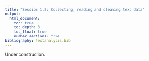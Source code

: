 ```yaml
---
title: "Session 1.2: Collecting, reading and cleaning text data"
output: 
  html_document:
    toc: true
    toc_depth: 3
    toc_float: true
    number_sections: true
bibliography: textanalysis.bib
---
```


Under construction.

<!-- We'll need the following libraries for this session -->

<!-- ```{r} -->
<!-- library(readtext) -->
<!-- library(tidyverse) -->
<!-- library(tabulizer) -->
<!-- ``` -->

<!-- The Charles Dickens novels can be downloaded [here](data/docs/A Christmas Carol - Charles Dickens - 1843.pdf), [here](data/docs/David Copperfield - Charles Dickens - 1850.txt), [here](data/docs/Hard Times - Charles Dickens - 1854.docx), and [here](data/docs/Oliver Twist - Charles Dickens - 1838.html). -->

<!-- # Reading in Documents -->

<!-- We'd be nowhere without documents! And getting them into R is no trivial task. The first question to ask is, what is the format of the documents I want to read into R?  -->

<!-- ## Reading in txt, doc or pdf files -->

<!-- Historians are interested in old books and there are a lot of old books freely accessible on the web already digitized (and some of them even cleaned). For an example, I've gone to [Project Gutenberg](https://www.gutenberg.org/) and downloaded four Charles Dickens novels. To demonstrate a point, I have saved them in four different formats: Word, pdf, txt, html and saved them (links just above) with the file names "[Novel_name] - [Author] - [Year]". -->

<!-- Now let's take a look at what is in that folder. I've also saved some files as Word and PDF files.  -->

<!-- ```{r} -->
<!-- (books_list <- list.files(path = "data/docs", full.names = TRUE)) -->
<!-- ``` -->

<!-- ``readtext`` is a handy R package that will automatically decide what sort of file it is, read it in, AND will help us out with variables associated with the document.  -->

<!-- ```{r} -->
<!-- books <- readtext(books_list) -->
<!-- # Notice this will save as a readtext object. Let's convert to our tidyverse's format for dataframes, called a tibble. -->
<!-- books <- as_tibble(books) -->
<!-- ``` -->

<!-- Notice that it has read these texts into R and we now have them all in a dataframe - one column is a ``doc_id`` and the other is the text. There is no metadata (document variables). ``readtext`` allows us to import variables automatically from file names (assuming we have informative file names, which, as it _just so happens_, we do). As an aside, we could do similar things with the help of the tidyverse and a function called [``separate``](https://tidyr.tidyverse.org/reference/separate.html), but we'll just use ``readtext`` here.  -->

<!-- ```{r} -->
<!-- books <- readtext(books_list, docvarsfrom="filenames", dvsep = ' - ', docvarnames = c('Title', 'Author', 'Year')) %>% -->
<!--   as_tibble() -->
<!-- books -->
<!-- ``` -->

<!-- And we now can save this to a file for easy access next time we work on it. There are multiple ways to do this, one is to save as a csv file. -->

<!-- ```{r, eval = FALSE} -->
<!-- write_csv(books, "data/dickens_books.csv") -->
<!-- ``` -->


<!-- It might be worthwhile mentioning that there is an R [package](https://cran.r-project.org/web/packages/gutenbergr/vignettes/intro.html) for accessing Project Gutenberg that you would actually want to use that would be easier than downloading things by hand.  -->


<!-- ## PDFs that use columns or other different text layouts -->

<!-- ``readtext`` and a similar R package called ``pdftools`` are great but they get flummoxed by weird text layouts, including kinds you find quite often in official state documents. -->

<!-- ```{r, echo=FALSE, fig.align="center", fig.cap = "Sample page of Storting proceedings. Bundestag proceedings, and doubtlessly many more, are formatted the same way."} -->
<!-- knitr::include_graphics("data/stortExample.jpg") -->
<!-- ``` -->

<!-- ``readtext`` is going to have a hard time with that. You can try it yourself but it's going to read from left to right across columns, rather than the left column first then the right.  -->

<!-- As of a couple of years ago one had to get really creative and cut the pdfs up and then sew them back together (there might still be times when you want to do this, see the [``magick``](https://docs.ropensci.org/magick/articles/intro.html) package) but now we have an R package that is quite smart about this called ``tabulizer``. The package has java dependencies that might create huge problems in Windows. Another option is to use Rstudio's quite cool cloud service at https://rstudio.cloud. We can upload documents there, install the packages we need on then download the resulting dataframe we build there.  -->

<!-- Let's take a historical [Stortings melding](data/stmeld8_kongo.pdf). The front page looks like this. -->

<!-- ```{r, echo=FALSE, fig.align="center", fig.cap = "Clear machine-readable text but in columns."} -->
<!-- knitr::include_graphics("data/st_meld.jpg") -->
<!-- ``` -->

<!-- Hmm, multi-column format. First we might try ``readtext`` and print out the first 1000 characters to see how things look. Save the pdf somewhere you'll know where to access it (I've saved midne in the "data" folder in my working drive). -->

<!-- ```{r} -->
<!-- df<- readtext('data/stmeld8_kongo.pdf') -->
<!-- str_sub(df$text, 1, 1000) # if we print out in cat() we see that the spacing is preserved from the original pdf -->
<!-- ``` -->

<!-- It looks like we've read in a bunch of text, and we have. But if we look a bit closer, we see that the first sentence of the document in the pdf reads: "Den 30. juni 1960 ble tidligere Belgisk Kongo proklamert som selvstendig stat." But ``readtext`` ignores the column space and has: "Den 30. juni 1960 ble tidligere Belgisk Kongo     Samtidig med dette brøt Katanga-provinsen\\nproklamert som selvstendig stat." And we see the whitespace that is actually the column break. There are actually methods we're going to use that will throw out word order and this sort of thing wouldn't matter. But not always by any means.  -->

<!-- The tabulizer package is just as easy. Tabulizer can be problematic to install because of Java dependencies but run either from your own PC or from the RStudio cloud, it gives a much better result for no extra work.  -->

<!-- ```{r} -->
<!-- file <- 'data/stmeld8_kongo.pdf' -->
<!-- numpages <- get_n_pages(file)  -->
<!-- text <- extract_text(file, encoding = 'UTF-8', pages=1:numpages) # this will return a vector of one character string per page. Take the pages option out of the call and we get one collapsed character string for the whole document.  -->
<!-- ``` -->

<!-- Finally, tabulizer is an incredibly powerful package. If you have tables you'd like to read from pdfs, as economic historians very well might, I highly recommend tabulizer's very cool ``extract_areas()`` function. Say we have a page like below and we'd like to extract just the table from Statoil's 2001 [Sustainability Report](https://www.equinor.com/sustainability/sustainability-reports-archive) ([direct link](data/sustainability-report-2001-equinor.pdf)). -->

<!-- ```{r, echo=FALSE, fig.align="center", fig.cap = "Page 44 of Statoil's 2001 Sustainability Report."} -->
<!-- knitr::include_graphics("data/statoilSRExample.jpg") -->
<!-- ``` -->

<!-- We can do this interactively with tabulizer. We can call ``extract_areas()`` and then highlight the part of the page where the table is located telling tabulizer where to extract the table data from. -->

<!-- ```{r, eval = FALSE} -->
<!-- extract_areas("data/sustainability-report-2001-equinor.pdf", 44) -->
<!-- ``` -->

<!-- If you have numerous documents with tables at the same place you can also specify location to have ``tabulizer`` do this over numerous documents. Powerful stuff. -->

<!-- ## Reading in non-machine readable PDFs (hardest and probably most likely for historians) -->

<!-- Perhaps the documents we historians are most likely to want to analyze are hand-scanned archival documents. These we might have as pictures (jgp or gif or tiff formats perhaps) or pdf files on our local machine. To make these digitally analyzable we'll need to use optical character recognition (OCR) technology. This is a rapidly progressing frontier of machine learning and the technology is constantly getting better. Humans are still far better at reading and recognizing text than computers but the gap is steadily shrinking and might one day in the future disappear. For now though, we'll have to deal with less than perfection. -->

<!-- R has "bindings" (packages that give access to) tessaract, which is an open source Google OCR project. Below is an example using pdftools to do this from .pdf (see the Tessaract [vignette](https://cran.r-project.org/web/packages/tesseract/vignettes/intro.html) for an example of how to do this for .jpg files using the R package ``magick``.) -->

<!-- The way OCR works is that the algorithms are made to "learn" by ingesting a large amount of data for which the right answers are known (ie. images of text that have been, perfectly, digitized). The algorithms trained to recognize English are included in the package, anything else has to be downloaded by hand as shown below (to find you needed language's three letter code, see the [tessdata](https://github.com/tesseract-ocr/tessdata) github repository and especially the list of available languages [here](https://tesseract-ocr.github.io/tessdoc/Data-Files-in-different-versions.html)).  -->

<!-- Here is an example from my archive photos, a document form the Norwegian Riksarkivet in Oslo.  -->

<!-- ```{r, echo=FALSE, out.width="50%"} -->
<!-- knitr::include_graphics("data/doc_norsk.jpg") -->
<!-- ``` -->

<!-- Tesseract takes in a file in an image format so if we have a PDF we'll need to convert it to an image format (well use .png here) first. We'll use the package ``pdftools`` to do this. Let's first find a document to practice on. All the defaults in Tesseract are English so this is generally fairly straightforward. Other languages are more challenging so we'll do a Norwegian example.  -->

<!-- We'll take the King's opening speech to the Stortinget in 1925. If we got to historical documents on the Stortinget's [https://www.stortinget.no/no/Saker-og-publikasjoner/Stortingsforhandlinger/#historiske-dokumenter](webpage), go to "Publikasjonstitler", 1925 and search for "Hans Majestet Kongens tale til det 74de ordentlige Storting ved dets åpning" (or just "hans majastet" will probably work to). Download the speech, preferably with a helpful title such as "Storting_KongHaakon_1925.pdf" or something of the sort. -->

<!-- ```{r, eval = FALSE} -->
<!-- norsk <- tesseract(language='nor') #before doing this you will need to have run: tesseract_download('nor') -->
<!-- png_archivedoc <- pdftools::pdf_convert("./data/Storting_KongHaakon_1925.pdf", dpi = 600) -->
<!-- text <- ocr(png_archivedoc, engine=norsk) -->
<!-- ``` -->

<!-- First, it needs to be cleaned up, which we'll be turning to momentarily. Even cleaned it's not perfect. But not half bad. -->

<!-- # Cleaning up text -->

<!-- As we've seen already, almost always when documents in the real world are read into R they are highly imperfect. They will have all kinds of crazy tags, whitespaces (which also show up as tags under some viewing methods), and other things we may want to strip. In fact, in the real world collecting and cleaning data generally takes at least as long as analysis. A fairly balanced workshop on text analysis would probably rightly spend at least half of its time on these issues and less on analytics. We'll get on to analytics in the next section but it's important to realize that these initial ones are just as important, even if they seem a little dull and uninspiring. -->

<!-- We'll use two sample corpora as examples and test corpora for the rest of the workshop. The first is Nobel Peace Prize award ceremony speeches since 1905. They are scraped from https://www.nobelprize.org using a slightly more advanced methods than we'll discuss here. For code and brief discussion, see the [Appendix](#Appendix). The second is a corpus of Sustainability Reports for several major international oil companies.  -->

<!-- The nobel corpus saved as csv is [here](data/NobelPeace.csv) and the oil company sustainability reports [here](data/srps.csv). First let's read them into R. -->

<!-- ```{r, message = FALSE} -->
<!-- nobel <- read_csv("data/NobelPeace.csv", locale=locale(encoding = "UTF-8")) -->
<!-- nobnsr <- read_csv("data/srps.csv") -->
<!-- ``` -->

<!-- ## Viewing your tibble corpus -->

<!-- So after the first two sessions we're assuming we have our corpus in a tibble, with one column being the text of the documents and other columns of metadata -- year and company for the Social Responsibility reports, laureate and year for our Nobel Peace Prize award speeches. First things first, there are numerous ways to try to get an overview of the data. If you just enter the dataframe's name in R you will get the first few lines. Alternately, you can use ``print()`` -- tibbles are [built](https://tibble.tidyverse.org/reference/formatting.html) to make printing and viewing dataframes easier. If we want to print all rows (you have to be careful with this, if you have millions of rows this will probably crash R) we can do this. -->

<!-- ```{r} -->
<!-- nobel # note that this tells you the datatype of each column -->
<!-- print(nobel, n = Inf) -->
<!-- ``` -->

<!-- Other options are ``glimpse()`` (tidyverse) and ``str()`` (baseR) that give you different ways to visualize a bit. Often the easiest is to ask R to open a separate window with ``View()``. Finally, sometimes if you have a long character string the easiest way to inspect it is simply to print it out separately. Using the ``cat()`` command will format using the formatting tags in the text -- it will look nicer but you might want to know where the /n and /t tags (newline and tab markers) are. -->

<!-- ```{r} -->
<!-- #View(nobel) # opens a new window -->
<!-- nobel$AwardSpeech[4] # will show the fourth line of the text column of the nobel dataframe -->
<!-- cat(nobel$AwardSpeech[4]) # nicer formatting but now you're not seeing formatting tags in the text -->
<!-- ``` -->

<!-- ## White spaces, urls, tags, etc. -->

<!-- As noted, we might well want to strip artefacts of the scanning and importing process so we only have the text itself. Looking at our ``nobel$AwardSpeech[1]`` call above we see some \t's, \n's, \r's. These are [escape characters](https://en.wikipedia.org/wiki/Escape_character). To see what they do: -->

<!-- ```{r} -->
<!-- test <- "     Here \n there \t\t\t and \n\n\reverywhere.\n" -->
<!-- print(test) -->
<!-- cat(test) -->
<!-- ``` -->

<!-- There are also things like ``\u0092`` that are charcter encodings that have gotten garbled -- this one representing an apostrophe. We also might want to look for where there is more than one space and replace it with one, remove white space at the beginning... and so on. We can use stringr's ``str_replace_all`` to do all this and utilize our knowledge of regular expressions (the stringr [documentation](https://stringr.tidyverse.org/) and cheatsheet are especially helpful). -->

<!-- ```{r} -->
<!-- # Practice on our small test string -->
<!-- test <- "     Here \n there and \t\t\t everywhere.\n         " -->
<!-- test_clean <- str_replace_all(test, "[(\\n)(\\r)(\\t)]", ' ') -->
<!-- test_clean <- str_replace_all(test_clean, " {2,}", " ") -->
<!-- test_clean <- str_replace_all(test_clean, "^ *| *$", "") -->
<!-- test_clean -->
<!-- ``` -->

<!-- That removed all those spacing encodings and whitespace. But it won't be any surprise to you anymore that the tidyverse actually makes this much easier for us. -->

<!-- ```{r} -->
<!-- str_squish(test)  -->
<!-- ``` -->

<!-- So that was simple. Now the unicode encodings from the Nobel speeches. -->

<!-- ```{r} -->
<!-- speech <- nobel$AwardSpeech[1] -->
<!-- str_replace_all(speech, "\u0092", "'") -->
<!-- ``` -->

<!-- ```{r} -->
<!-- speech %>% -->
<!--   str_replace_all("\u0092", "'") %>% -->
<!--   str_replace_all("(\u0093)|(\u0094)", "'") %>% -->
<!--   str_replace_all("[0-9]\\.", ".") %>% -->
<!--   str_squish() %>% -->
<!--   str_to_lower() -->
<!-- ``` -->

<!-- (Backslashes, especially, are confusing. For a quick refresher on regex in R, take a look at the quick tidyverse [overview](https://stringr.tidyverse.org/articles/regular-expressions.html#escaping).) -->

<!-- That looks pretty clean just as text. For most of our text analysis we're actually going to remove all punctuation, but there is an argument to be made for getting as clean an original text as you can to start out with. Now that we know how to use ``stringr`` and regular expressions, we can easily strip out all punctuation. (some of the packages we will be using will also do this automatically for us as well) -->

<!-- Let's do that to the whole nobel corpus. We can either write a loop (seen as less good) or use the tidyverse (better). -->

<!-- ```{r} -->
<!-- # for (i in 1:dim(nobel)[1]){ -->
<!-- #   nobel['AwardSpeech'][i,] <- nobel['AwardSpeech'][i,] %>% -->
<!-- #     str_replace_all("\u0092", "'") %>% -->
<!-- #     str_replace_all("(\u0093)|(\u0094)", '"') %>% -->
<!-- #     str_squish() -->
<!-- #} -->

<!-- #OR -->

<!-- (nobel <- nobel %>% -->
<!--   mutate(clean_text = str_replace_all(AwardSpeech, "\u0092", "'")) %>% -->
<!--   mutate(clean_text = str_replace_all(clean_text, "(\u0093)|(\u0094)", '"')) %>% -->
<!--   mutate(clean_text = str_to_lower(clean_text)) %>% -->
<!--   mutate(clean_text = str_squish(clean_text))) -->
<!-- ``` -->

<!-- We can compare AwardSpeech with text columns, ``nobel$clean_text`` does indeed look cleaner. -->

<!-- ```{r} -->
<!-- nobel <- nobel %>% -->
<!--   select(Year, Laureate, clean_text) %>% -->
<!--   rename(Year = Year, Laureate = Laureate, AwardSpeech = clean_text)  # renaming cols -->
<!-- write_rds(nobel, "data/nobel_cleaned.Rds") -->
<!-- ``` -->

<!-- More information on regular expressions: -->
<!-- - https://www.princeton.edu/~mlovett/reference/Regular-Expressions.pdf -->
<!-- - @wickham2016r, chapter 14. -->

<!-- ## Excercises -->

<!-- - Look at other excess text in the Nobel corpus. How can we write code to cut these pieces out? -->
<!-- - Are the problems the same with the SR report corpus? Take a look and see if we can run the same code or we need to do different things to clean that corpus. -->


<!-- # Manipulating dataframes -->

<!-- At this point there is actually a fair amount we can do with our corpus as a dataframe and text corpus in one column. To help us manipulate dataframes, let's take a quick look at the tidyverse's system of manipulation by common-sense verbs. -->

<!-- With ``nobel`` we have a dataframe of speeches from 1905 to 2019 (with some holes where there was no prize given out). How do we subset this dataframe so we have only speeches from 1950-1980? Use filter. -->

<!-- ```{r} -->
<!-- nobel %>% -->
<!--   filter(Year >= 1950 & Year <= 1980) -->
<!-- ``` -->

<!-- Here we've said to filter the corpus based on rows where Year is greater or equal to 1950 and less than or equal to 1980. & is the "and" operator, | is "or", and ! is not.  -->

<!-- ```{r, eval = FALSE} -->
<!-- nobel %>% -->
<!--   filter(Year == 1950 | Year == 1980) # returns rows for 1950 and 1980 -->
<!-- nobel %>% -->
<!--   filter(Year >= 1950 & Year <= 1954 & Year != 1953) # returns rows >= 1950, <=1954 and not 1953 -->
<!-- ``` -->

<!-- ``mutate`` adds new columns. Say we'd like a column telling us whether the year was before WWII or after. -->

<!-- ```{r} -->
<!-- nobel %>% -->
<!--   mutate(after_WWII = Year > 1945) -->
<!-- ``` -->

<!-- One thing I often do is use ``mutate`` to do word counts of every document row, essentially by counting all clusters of words or numbers that are separated by spaces on either side. -->

<!-- ```{r} -->
<!-- nobel <- nobel %>% -->
<!--   mutate(wc = str_count(AwardSpeech, '[\\w]+')) -->
<!-- ``` -->

<!-- And now we can finally start doing some analysis! Right now you will note that if we want to plot the length of award speeches over time, we have a Year column that could be an x-axis variable and a word count column as y-axis. This sounds tidy to me. -->

<!-- ```{r} -->
<!-- nobel %>% -->
<!--   ggplot(aes(x = Year, y = wc)) + -->
<!--   geom_line() # just line graph, we might add geom_point() to underscore that we have missing years -->
<!-- ``` -->

<!-- Tidy offers us the handy ``summarize`` command to summarize. First, can we sum all the word counts to get a total word count for our entire Nobel corpus? And average word count? -->

<!-- ```{r} -->
<!-- nobel %>% -->
<!--   summarize(average = sum(wc)) -->
<!-- nobel %>% -->
<!--   summarize(average = mean(wc)) -->
<!-- ``` -->

<!-- Where summarize really shines though is if we have groups. Let's split our corpus up by decade and then we'll get average word counts by decade using the ``group_by`` function. -->

<!-- ```{r} -->
<!-- nobel %>% -->
<!--   mutate(decade = (Year %/% 10) * 10) %>% # uses something called modulo division to get the decade -->
<!--   group_by(decade) %>% -->
<!--   summarize(mean(wc)) -->
<!-- ``` -->

<!-- ``summarize`` also has a ``n()`` function that can be helpful telling us how many observations per group we have. There were alot of years without a Nobel Peace Prize so this might be interesting to look at. -->

<!-- ```{r} -->
<!-- nobel %>% -->
<!--   mutate(decade = (Year %/% 10) * 10) %>%  -->
<!--   group_by(decade) %>% -->
<!--   summarize(n()) -->
<!-- ``` -->

<!-- As we spoke about in the workshop, another way we could think to divide up the time periods is periods prior to the Cold War, the Cold War, and after. This we can do with the tidy command ``case_when``. -->
<!-- ```{r} -->
<!-- nobel %>% -->
<!--   mutate(period = case_when( -->
<!--     Year <= 1945 ~ "Pre-cold war", -->
<!--     Year > 1945 & Year <= 1991 ~ "Cold War", -->
<!--     Year > 1991 ~ "Post-cold war", -->
<!--   )) %>% -->
<!--   group_by(period) %>% -->
<!--   summarize(mean(wc)) -->
<!-- ``` -->

<!-- This also gives us all the tools we need to do google-style n-gram plots (there are many ways to do this of course). We count the number of words in the texts, group by year, and then plot. -->

<!-- ```{r} -->
<!-- nobel %>% -->
<!--   mutate(peace = str_count(AwardSpeech, "[Pp]eace")) %>% -->
<!--   mutate(war = str_count(AwardSpeech, "[Ww]ar")) %>% -->
<!--   mutate(humright = str_count(AwardSpeech, "[Hh]uman [Rr]ights")) %>% -->
<!--   group_by(Year) %>% -->
<!--   summarize(peace = sum(peace), war = sum(war), human_rights = sum(humright)) %>% -->
<!--   pivot_longer(c("peace", "war", "human_rights"), names_to = "word", values_to = "counts") %>% -->
<!--   ggplot(aes(x = Year, y = counts, color = word)) + -->
<!--     geom_line() -->
<!-- ``` -->


<!-- ## Excercises -->
<!-- - Make other n-grams of your choice of the Nobel corpus. Anything surprising? -->
<!-- - Using the SR corpus, find total word count of the corpus, graph word counts by company over time, and plot out n-grams of words of your choice. -->
<!-- - Chart n-grams over time per company with the SR corpus. -->

<!-- # Appendix -->

<!-- ## Dates -->

<!-- As historians, we will often be dealing with dates and there are real advantages to having R recognize our dates as dates rather than simply character strings or numbers. The data class we'll be most interested in is __date__ (date-time is the other major one, which gives both the date and time). If you just have a year there's generally not much to be gained above just treating it as an integer. -->

<!-- There are ways of converting numbers or strings into dates both in base R and within the tidyverse via package called ``lubridate``. I'll show both here, though as in everything else, the tidyverse tends to be more user-friendly and is always well thought-out. -->

<!-- ```{r} -->
<!-- library(lubridate) #lubridate isn't part of the core tidyverse so you have to load it separately -->
<!-- (today <- "12-08-2021") # a character string (we could also get today's date, in date format, with the command: today(), now() for date-time) -->
<!-- (day <- as.Date(today, format="%d-%m-%Y")) # base R -->
<!-- (day <- dmy(today)) # lubridate -->
<!-- typeof(today); typeof(day) -->
<!-- class(today); class(day) -->
<!-- ``` -->

<!-- R stores dates as numbers (``double``) within a ``Date`` class. This means you can do arithmetic with it: -->
<!-- ```{r} -->
<!-- day + 1  -->
<!-- ``` -->

<!-- Today + 1 day = tomorrow. Seems reasonable.  -->

<!-- But you can probably see how easy it is to get confused because dates might look exactly the same but have different structures. -->

<!-- ```{r, error=TRUE} -->
<!-- day1 <- "1814-05-17" -->
<!-- day2 <- as.Date("17-05-1814", format="%d-%m-%Y") -->
<!-- day1; day2 # they look exactly the same, but: -->
<!-- day1 + 1 # doesn't work, day1 is a character string -->
<!-- day2 + 1 # does work, day2 is a date -->
<!-- ``` -->

<!-- The most likely thing we might need to do is change strings or characters to dates. There are numerous ways date strings might be saved and we can easily convert with lubridate using commands which indicate in which order days, months, and years come. -->

<!-- ```{r} -->
<!-- ymd("2019-12-25")  -->
<!-- mdy("12/25/2019") # American standard -->
<!-- dmy("25.12.2019") # lubridate will also recognize various possible separators -->
<!-- dmy("21st of June in the year of our lord 2018") # as well as month names and possible phrasings, it's really pretty smart -->
<!-- dmy("den 2. februar 2019") # and multilingual, though this will depend on your language locale (Sys.getlocale (category = "LC_ALL")) -->
<!-- ``` -->

<!-- Then you can do the reverse, extract the day, month, or year from ``date`` or ``date-time`` objects. -->

<!-- ```{r} -->
<!-- (today()) -->
<!-- year(today()) -->
<!-- month(today()) -->
<!-- day(today()) -->
<!-- week(today())  -->
<!-- wday(today(), label = TRUE, abbr = FALSE) -->
<!-- ``` -->

<!-- For a great, short introduction to dates see chapter 16 in @wickham2016r or online [https://lubridate.tidyverse.org/](documentation) for the package ``lubridate``. -->

<!-- ## Web scraping -->

<!-- Web scraping is a huge and often quite complicated topic that one would rightfully want to dedicate an entire workshop, possibly much longer than 2 days, to. Given that this is a large and rich potential source of text for historians, we look at just the _very_ basics here. -->

<!-- Say we'd like to scrape stories from nrk.no. Let's just pick a random [one](https://www.nrk.no/sport/ol-drama-for-iuel-_-full-forvirring-i-semifinalen-1.15595722). -->

<!-- ```{r, echo=FALSE, fig.align="center", fig.cap = "Top story on nrk.no when I was preparing this presentation"} -->
<!-- knitr::include_graphics("data/nrk.jpg") -->
<!-- ``` -->

<!-- We'll use a library called ``rvest``. We'll first call the library, enter the url and use ``read_html`` to download the data from that url. -->

<!-- ```{r} -->
<!-- library(rvest) -->
<!-- url <- "https://www.nrk.no/sport/ol-drama-for-iuel-_-full-forvirring-i-semifinalen-1.15595722" -->
<!-- nrk <- read_html(url) -->
<!-- nrk -->
<!-- ``` -->

<!-- So we have it? Well, kind of. We have "it" but we also have a whole lot more. There's a lot of information on this page, much of which we don't need or want to collect. The menus, the other related stories, and so on. Plus, what we get with R is not just what we see but a whole ton of tags and definitions that are intended for our browsers, not for us. We maybe want the text, headline, author, and the date. So how do we get this information, no more no less? -->

<!-- We'll need to go into the actual HTML code and find the information and then tell R where to get it. Luckily this is a bit easier than it sounds. In your web browser go to the menu button -> More tools -> Web Developer Tools. -->

<!-- You'll get a panel of web developer tools. On the top menu line of the panel is an icon (circled in the image below) for selecting an element in the page. -->

<!-- ```{r, echo=FALSE, fig.align="center", fig.cap = "This will look slightly different in different browsers."} -->
<!-- knitr::include_graphics("data/nrk_tools.jpg") -->
<!-- ``` -->

<!-- With this selected, you now want to find the parts of the page you want to extract. When you go to the journalists' names and hover over with your mouse, you will see a box above with ``a.author__name`` written in it. That's the html tag telling the browser how to display the author's names and that's what we'll tell R to extract. -->

<!-- ```{r} -->
<!-- authors <- nrk %>% -->
<!--   html_elements('a.author__name') %>% -->
<!--   html_text() -->
<!-- authors -->
<!-- ``` -->

<!-- We do the same with the thing with the headline, date and text (it might take some experimentation to get this right). -->

<!-- ```{r} -->

<!-- headline <- nrk %>% -->
<!--   html_elements('h1.title.title-large.article-title') %>% -->
<!--     html_text() -->

<!-- text <- nrk %>% -->
<!--   html_elements('div.lp_articlebody.text-body.text-body-sans-serif.container-widget-content.nostack.cf') %>% -->
<!--   html_text() -->
<!-- text -->
<!-- ``` -->

<!-- The date is a little bit trickier (as is the sub-headline). First of all, for me, looking at it the day of, the date is just "i dag". That's not too helpful for posterity. But it's not just that, it's within a ``span`` class that's not going to recognize for various and sundry reasons anyway (you can try it). But if we click on the date and then look in the developer tools panel below (or on the side if its Chrome) it will show us that this span class is itself embedded in a a time tag (one line up from the span with the date-time) which in turn has a date-time. When we hover over this line we now see a box over the date with 'time.datetime-absolute.datePublished' written. Let's see if this works.  -->

<!-- ```{r, warnings=FALSE} -->
<!-- library(lubridate) -->
<!-- date <- nrk %>% -->
<!--   html_element('time.datetime-absolute.datePublished') %>% -->
<!--   html_text() -->
<!-- date -->
<!-- ``` -->

<!-- This has it, but more than we want. We have some "\n" which is code to create a new line on the page. There might well be a way to fine tune our html_element() parameters with ``rvest`` to get it to extract just the information we want but we can also do this with other R tools. We'll use [``stringr``](https://stringr.tidyverse.org/) (yet another member of the tidyverse). ``stringr`` is a package to search ad manipulate character strings. What we need is something that will extract just the date from the above character string ``time``. To do this we'll think back and remember the tutorial on regular expressions. We'll extract the portion of the string that matches the DDDD-DD-DD pattern, where D are digits. -->

<!-- ```{r, warnings = FALSE} -->
<!-- library(stringr) -->

<!-- date <- date %>% -->
<!--   str_extract(pattern = "[0-9]{2}.[0-9]{2}.[0-9]{4}") %>% # should be //. -->
<!--   dmy() -->

<!-- ``` -->

<!-- So we've now extracted all the information we want. We can put it all together in a dataframe now. -->

<!-- ```{r, message=FALSE} -->
<!-- library(tidyverse) -->
<!-- (article <- tibble(Author = authors, Date = date, Headline = headline, Text = text)) -->
<!-- ``` -->

<!-- Note in true tidy form its creating two rows of this dataframe, two "observations", one for each journalist. We got this because we had two authors and they were in a vector of two items (each name). To condense we could concatenate them into one object. -->

<!-- ```{r} -->
<!-- (authors <- str_c(authors, collapse = ", ")) # also from stringer, concatenates multiple character objects into one -->
<!-- (article <- tibble(Author = authors, Date = date, Headline = headline, Text = text)) -->
<!-- ``` -->

<!-- ### Links to more information -->

<!-- As noted, this is just the barest of introductions. I wanted, however, to at least go through the basics because it's a rich source of possible texts for historians. As of just a few years ago if you wanted to do sophisticated web scraping you really had to turn to Python. And Python perhaps still has the edge, particularly with a library called BeautifulSoup.^[A good, thorough introduction for those interested is @mitchell2018web.] But packages in R have come a long way in the last couple years and you can now do pretty sophisticated scraping in R as well. I attach a few links that will help you get started if you are so interested. -->

<!-- - https://rvest.tidyverse.org/articles/harvesting-the-web.html -->
<!-- - https://towardsdatascience.com/tidy-web-scraping-in-r-tutorial-and-resources-ac9f72b4fe47 -->
<!-- - https://github.com/yusuzech/r-web-scraping-cheat-sheet/blob/master/README.md -->
<!-- - https://www.scrapingbee.com/blog/web-scraping-r/ -->


<!-- ## More scraping (more advanced) -->

<!-- Back when we were scraping stories from the NRK website, we scraped one story. But probably what we'd really like to do is build up a _corpus_ of texts, not just one article but numerous. You could just do the above by hand and have a tibble for every article and then combine multiple tibbles to get one large tibble that had your whole corpus. But there is a much better way and one that will introduce a basic concept of programming called a "for loop".  -->

<!-- Assume we want to scrape a bunch of NRK stories. We can put the urls in a vector in R. -->

<!-- ```{r} -->
<!-- articles <- c("https://www.nrk.no/sport/grovdal-fullstendig-parkert-i-ol-finalen_-_-det-er-rett-og-slett-litt-vondt-a-se-pa-1.15595563", "https://www.nrk.no/sport/vant-heat-etter-fall-i-siste-runde_-_-umenneskelig-1.15595067", "https://www.nrk.no/vestland/hemmelig-plan-for-statsraad-lehmkuhl_-sommerskuta-dukket-plutselig-opp-i-bergen-1.15595488", "https://www.nrk.no/osloogviken/tiltalt-for-forsettlig-drap-pa-christian-halvorsen-1.15595796") # a random list of the top stories on NRK at the time of writing. Saving as character objects so remember to put the urls in quotes -->

<!-- ``` -->

<!-- I now have a list of urls and for each item of this list I want to do the same thing. So we will "loop" through this list doing what we just did for the one NRK article to each of the objects of this list. Here is the syntax.  -->

<!-- ```{r} -->
<!-- corpus <- tibble()  # creating an empty tibble to copy everything into -->
<!-- for (url in articles){ # looping over our list of 4 urls -->
<!--   nrk <- read_html(url)  -->
<!--   authors <- nrk %>% -->
<!--     html_elements('a.author__name') %>% -->
<!--     html_text() -->
<!--   authors <- str_c(authors[[1]], collapse = ", ") # also from stringer, concatenates multiple character objects into one -->
<!--   headline <- nrk %>% -->
<!--     html_elements('h1.title.title-large.article-title') %>% -->
<!--     html_text() -->
<!--   text <- nrk %>% -->
<!--     html_elements('div.lp_articlebody.text-body.text-body-sans-serif.container-widget-content.nostack.cf') %>% -->
<!--     html_text() -->
<!--   date <- nrk %>% -->
<!--     html_element('time.datetime-absolute.datePublished') %>% -->
<!--     html_text() %>% -->
<!--     str_extract(pattern = "[0-9]{2}.[0-9]{2}.[0-9]{2}") %>% -->
<!--     dmy() -->
<!--   article <- tibble(Author = authors, Date = date, Headline = headline, Text = text, URL = url) -->
<!--   corpus <- rbind(corpus, article) # rbind stands for "row bind". We copy the rows of our new article dataframe to the old corpus dataframe which at the end of the for loop will give us a dataframe called corpus with all the data from our four articles -->
<!--   } -->
<!-- ``` -->

<!-- In words, we are telling R: "Hey R, I have a vector (i.e. a list) called ``articles``. I want you to go into this vector and look at each object individually. We're going to call these objects ``url`` (note we could call them anything at all, this is just name. Often objects in for lists are called i, sometimes x, etc.) For each individual object in my vector, do what is written in the curly braces (all the steps we went through to scrape one article").   -->

<!-- ## Scraping the nobel speeches -->

<!-- If we google "nobel prize ceremony speech", we land on a page that looks like [this](https://www.nobelprize.org/prizes/peace/2018/ceremony-speech/). We note that we can navigate to ceremony speeches of other years but this takes a lot of clicking. It's going to take a lot of work to program a bot to do this. BUT! If we look at the url we see that it's standardized with a year. What if we try the same thing with 2017? It gives us exactly the page we want. In fact, it does so for any year since the very earliest years of the prize. (Incidentally, navigating by links on the cite I have trouble accessing them before the 1960s.) This makes it very easy to generate a list of links. -->

<!-- ```{r} -->
<!-- # https://www.nobelprize.org/prizes/peace/1905/ceremony-speech/   This is the link that we need to replicate changing the year for each year between 1905 and 2019. We'll start in 1905 as before that it's not really the speech but something less, we want to compare apples to apples as much as possible -->
<!-- library(rvest) -->
<!-- ## https://www.nobelprize.org/prizes/peace/1905/ceremony-speech/ -->
<!-- urls <- vector() -->
<!-- for (i in 1905:2019){ -->
<!--   new_url <- paste0("https://www.nobelprize.org/prizes/peace/", i, "/ceremony-speech/") -->
<!--   urls <- append(urls, new_url) -->
<!--   } -->
<!-- ``` -->

<!-- But not all these links exist because the Nobel wasn't given out in all years. If we try to open those years (try, for instance, https://www.nobelprize.org/prizes/peace/1915/ceremony-speech/) There are several ways we could deal with this, we could write down years it wasn't given out and remove them from our list of possible urls. But the other thing we can do is use a "try block" within our loop that tells R precisely that: try this, but if it doesn't work, just got on to the next object in the loop. We're going to do this, and then scrape the page in a similar way to which we scraped nrk.no in the last unit. We're going to be a bit more particular about what we edit out because we want only the the text of the speeches as much as possible, not the additional information (citation info, informational footers, etc) that the site gives us. -->

<!-- ```{r, eval = FALSE} -->
<!-- corp <- tibble() -->
<!-- for (url_address in urls){ -->
<!--   try( -->
<!--   { -->
<!--     nobel <- read_html(url_address) -->
<!--     text <- nobel %>% -->
<!--       html_elements('article.page-content.border-top.entry-content') %>% -->
<!--       html_elements('p') %>% -->
<!--       html_text() %>% -->
<!--       tibble() -->
<!--     footer <- nobel %>% -->
<!--       html_elements("footer") %>% -->
<!--       html_elements('p') %>% -->
<!--       html_text() %>% -->
<!--       tibble() -->
<!--     small_text <- nobel %>% -->
<!--       html_elements("p.smalltext") %>% -->
<!--       html_text() %>% -->
<!--       tibble() %>% -->
<!--       drop_na() -->
<!--     copy_text <- nobel %>% -->
<!--       html_elements("p.copy") %>% -->
<!--       html_text() %>% -->
<!--       tibble() %>% -->
<!--       drop_na() -->
<!--     remove_text <- rbind(footer, small_text, copy_text) -->
<!--     remove <- vector() -->
<!--     for (i in 1:dim(remove_text)[1]){ -->
<!--       for (j in 1:dim(text)[1]){ -->
<!--         if (text[j,] == remove_text[i,]){ -->
<!--         remove <- c(remove, j) -->
<!--       } -->
<!--     } -->
<!--     } -->
<!--     text <- text[-remove, ] -->
<!--     total_text <- '' -->
<!--       for (i in 1:dim(text)[1]) { -->
<!--         total_text <- paste(total_text, str_c(text[i,1])) -->
<!--         } -->
<!--     laureate <- nobel %>% -->
<!--       html_elements('li.list-laureate') %>% -->
<!--       html_text() %>% -->
<!--       str_trim() # trims white space before and after -->
<!--     laureate <- str_c(laureate, collapse = ", ") # also from stringer, concatenates multiple character objects into one -->
<!--     year <- str_extract(url_address, "[0-9]{4}") -->
<!--     temp_tibble <- tibble(Year = year, Laureate = laureate, AwardSpeech = total_text) -->
<!--     temp_tibble -->
<!--     corp <- rbind(corp, temp_tibble) -->
<!-- } -->
<!--   ) -->
<!-- } -->

<!-- write.csv(corp, "NobelPeace.csv") -->
<!-- ``` -->


<!-- # References -->
